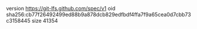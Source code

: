 version https://git-lfs.github.com/spec/v1
oid sha256:cb77f26492499ed88b9a878dcb829edfbdf4ffa7f9a65cea0d7cbb73c3158445
size 41354
